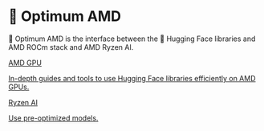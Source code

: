 <!--Copyright 2023 The HuggingFace Team. All rights reserved.
Licensed under the MIT License.
-->

# 🤗 Optimum AMD

🤗 Optimum AMD is the interface between the 🤗 Hugging Face libraries and AMD ROCm stack and AMD Ryzen AI.

<div class="mt-10">
  <div class="w-full flex flex-col space-y-4 md:space-y-0 md:grid md:grid-cols-2 md:gap-y-4 md:gap-x-5">
    <a class="!no-underline border dark:border-gray-700 p-5 rounded-lg shadow hover:shadow-lg" href="./amdgpu/overview">
      <div class="w-full text-center bg-gradient-to-br from-indigo-400 to-indigo-500 rounded-lg py-1.5 font-semibold mb-5 text-white text-lg leading-relaxed">
        AMD GPU
      </div>
      <p class="text-gray-700">
        In-depth guides and tools to use Hugging Face libraries efficiently on AMD GPUs.
      </p>
    </a>
    <a
      class="!no-underline border dark:border-gray-700 p-5 rounded-lg shadow hover:shadow-lg"
      href="./ryzenai/overview"
    >
      <div class="w-full text-center bg-gradient-to-br from-purple-400 to-purple-500 rounded-lg py-1.5 font-semibold mb-5 text-white text-lg leading-relaxed">
        Ryzen AI
      </div>
      <p class="text-gray-700">Use pre-optimized models.</p>
    </a>
  </div>
</div>
